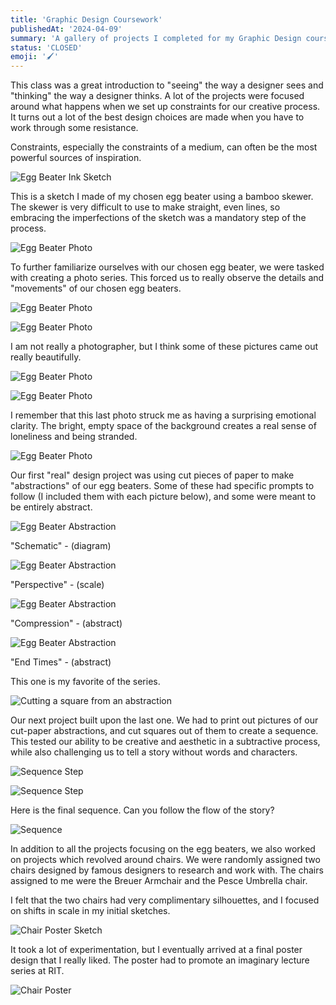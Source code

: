 ```yaml
---
title: 'Graphic Design Coursework'
publishedAt: '2024-04-09'
summary: 'A gallery of projects I completed for my Graphic Design courses.'
status: 'CLOSED'
emoji: '🖌️'
---
```


This class was a great introduction to "seeing" the way a designer sees and "thinking" the way a designer thinks. A lot
of the projects were focused around what happens when we set up constraints for our creative process. It turns out a lot
of the best design choices are made when you have to work through some resistance.

Constraints, especially the constraints of a medium, can often be the most powerful sources of inspiration.

![Egg Beater Ink Sketch](https://res.cloudinary.com/dadbbieca/image/upload/v1724207311/FullSizeRender_-_Copy_14_um1on5.jpg)

This is a sketch I made of my chosen egg beater using a bamboo skewer. The skewer is very difficult to use to make straight, even
lines, so embracing the imperfections of the sketch was a mandatory step of the process.

![Egg Beater Photo](https://res.cloudinary.com/dadbbieca/image/upload/v1724207289/FullSizeRender_2_k5edxr.jpg)

To further familiarize ourselves with our chosen egg beater, we were tasked with creating a photo series. This forced us
to really observe the details and "movements" of our chosen egg beaters.

![Egg Beater Photo](https://res.cloudinary.com/dadbbieca/image/upload/v1724207259/IMG_7084_lfhfmk.jpg)

![Egg Beater Photo](https://res.cloudinary.com/dadbbieca/image/upload/v1724207282/IMG_7083_pnc8dg.jpg)

I am not really a photographer, but I think some of these pictures came out really beautifully.

![Egg Beater Photo](https://res.cloudinary.com/dadbbieca/image/upload/v1724214679/FullSizeRender_4_k9qecl.jpg)

![Egg Beater Photo](https://res.cloudinary.com/dadbbieca/image/upload/v1724214649/IMG_7082_hmzqcr.jpg)

I remember that this last photo struck me as having a surprising emotional clarity. The bright, empty space of the background
creates a real sense of loneliness and being stranded.

![Egg Beater Photo](https://res.cloudinary.com/dadbbieca/image/upload/v1724214665/IMG_7089_ranasu.jpg)

Our first "real" design project was using cut pieces of paper to make "abstractions" of our egg beaters. Some of these
had specific prompts to follow (I included them with each picture below), and some were meant to be entirely abstract.

![Egg Beater Abstraction](https://res.cloudinary.com/dadbbieca/image/upload/v1724207347/FullSizeRender_-_Copy_6_tqrobc.jpg)

"Schematic" - (diagram)

![Egg Beater Abstraction](https://res.cloudinary.com/dadbbieca/image/upload/v1724207343/FullSizeRender_-_Copy_ziaxf9.jpg)

"Perspective" - (scale)

![Egg Beater Abstraction](https://res.cloudinary.com/dadbbieca/image/upload/v1724207351/FullSizeRender_-_Copy_7_xcd5ap.jpg)

"Compression" - (abstract)

![Egg Beater Abstraction](https://res.cloudinary.com/dadbbieca/image/upload/v1724207348/FullSizeRender_-_Copy_2_y6rlqj.jpg)

"End Times" - (abstract)

This one is my favorite of the series.

![Cutting a square from an abstraction](https://res.cloudinary.com/dadbbieca/image/upload/v1724211828/FullSizeRender_-_Copy_6_mej4pt.jpg)

Our next project built upon the last one. We had to print out pictures of our cut-paper abstractions, and cut squares out
of them to create a sequence. This tested our ability to be creative and aesthetic in a subtractive process, while also
challenging us to tell a story without words and characters.

![Sequence Step](https://res.cloudinary.com/dadbbieca/image/upload/v1724207316/FullSizeRender_-_Copy_5_m4ktyg.jpg)

![Sequence Step](https://res.cloudinary.com/dadbbieca/image/upload/v1724207320/FullSizeRender_-_Copy_4_vmoluq.jpg)

Here is the final sequence. Can you follow the flow of the story?

![Sequence](https://res.cloudinary.com/dadbbieca/image/upload/v1724212550/FullSizeRender_-_Copy_3_coql9x.jpg)

In addition to all the projects focusing on the egg beaters, we also worked on projects which revolved around chairs. We
were randomly assigned two chairs designed by famous designers to research and work with. The chairs assigned to me were
the Breuer Armchair and the Pesce Umbrella chair.

I felt that the two chairs had very complimentary silhouettes, and I focused on shifts in scale in my initial sketches.

![Chair Poster Sketch](https://res.cloudinary.com/dadbbieca/image/upload/v1724214079/FullSizeRender_-_Copy_12_qbirmz.jpg)

It took a lot of experimentation, but I eventually arrived at a final poster design that I really liked. The poster had
to promote an imaginary lecture series at RIT.

![Chair Poster](https://res.cloudinary.com/dadbbieca/image/upload/v1724206412/Conversation_between_Chairs_3_bpaeff.jpg)




